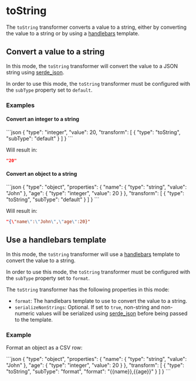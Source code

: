 
# toString

The `toString` transformer converts a value to a string, either by converting
the value to a string or by using a [handlebars](https://handlebarsjs.com/guide/) template.

## Convert a value to a string

In this mode, the `toString` transformer will convert the value to a JSON
string using [serde_json](https://docs.serde.rs/serde_json/index.html).

In order to use this mode, the `toString` transformer must be configured with
the `subType` property set to `default`.

### Examples

#### Convert an integer to a string

<RunCode>
```json
{
  "type": "integer",
  "value": 20,
  "transform": [
    {
      "type": "toString",
      "subType": "default"
    }
  ]
}
```
</RunCode>

Will result in:

```json
"20"
```

#### Convert an object to a string

<RunCode>
```json
{
  "type": "object",
  "properties": {
    "name": {
      "type": "string",
      "value": "John"
    },
    "age": {
      "type": "integer",
      "value": 20
    }
  },
  "transform": [
    {
      "type": "toString",
      "subType": "default"
    }
  ]
}
```
</RunCode>

Will result in:

```json
"{\"name\":\"John\",\"age\":20}"
```

## Use a handlebars template

In this mode, the `toString` transformer will use a [handlebars](https://handlebarsjs.com/guide/)
template to convert the value to a string.

In order to use this mode, the `toString` transformer must be configured with
the `subType` property set to `format`.

The `toString` transformer has the following properties in this mode:

- `format`: The handlebars template to use to convert the value to a string.
- `serializeNonStrings`: Optional. If set to `true`, non-string and non-numeric values will be serialized
  using [serde_json](https://docs.serde.rs/serde_json/index.html) before being passed to the template.

### Example

Format an object as a CSV row:

<RunCode>
```json
{
  "type": "object",
  "properties": {
    "name": {
      "type": "string",
      "value": "John"
    },
    "age": {
      "type": "integer",
      "value": 20
    }
  },
  "transform": [
    {
      "type": "toString",
      "subType": "format",
      "format": "{{name}},{{age}}"
    }
  ]
}
```
</RunCode>

